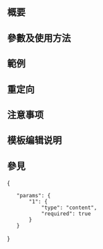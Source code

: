 {{NoteTA|G1=MediaWiki}}{{Documentation subpage}}<!-- 在本行下編輯模板說明 -->

{{Uses TemplateStyles|Template:{{{1|Show}}}OnHover/styles.css}}
== 概要 ==

== 參數及使用方法 ==

== 範例 ==

== 重定向 ==

== 注意事项 ==

== 模板编辑说明 ==

== 參見 ==

<includeonly>{{Sandbox other||<!-- 本行下加入模板的分類 -->

}}</includeonly>
<templatedata>
{
	"params": {
		"1": {
			"type": "content",
			"required": true
		}
	}
}
</templatedata>